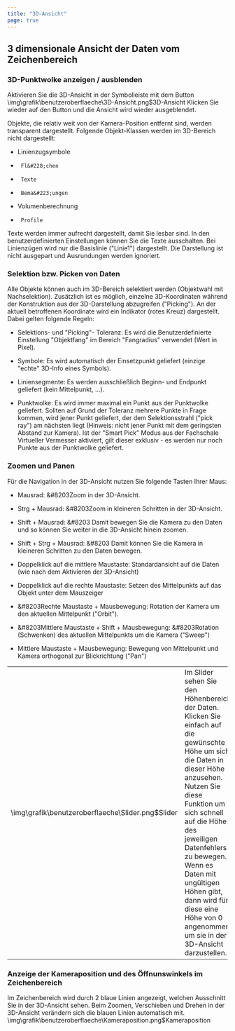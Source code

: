 ```yaml
---
title: "3D-Ansicht"
page: true
---
```

## 3 dimensionale Ansicht der Daten vom Zeichenbereich
<GeoMapper>

### 3D-Punktwolke anzeigen / ausblenden
Aktivieren Sie die 3D-Ansicht in der Symbolleiste mit dem Button 
<Image>\img\grafik\benutzeroberflaeche\3D-Ansicht.png$3D-Ansicht</Image> Klicken Sie wieder auf den Button und die Ansicht wird wieder ausgeblendet.

<Success>
Objekte, die relativ weit von der Kamera-Position entfernt sind, werden transparent dargestellt.
</Success>

<Success>
Folgende Objekt-Klassen werden im 3D-Bereich nicht dargestellt:

-  Linienzugsymbole


-      Fl&#228;chen


-      Texte


-      Bema&#223;ungen


-   Volumenberechnung


-      Profile




</Success>

<Success>
 Texte werden immer aufrecht dargestellt, damit Sie lesbar sind. In den benutzerdefinierten Einstellungen k&#246;nnen Sie die Texte ausschalten.
</Success>

<Success>
 Bei Linienz&#252;gen wird nur die Basislinie (&quot;Linie1&quot;) dargestellt. Die Darstellung ist nicht ausgepart und Ausrundungen werden ignoriert.
</Success>


### Selektion bzw. Picken von Daten
Alle Objekte k&#246;nnen auch im 3D-Bereich selektiert werden (Objektwahl mit Nachselektion). Zus&#228;tzlich ist es m&#246;glich, einzelne 3D-Koordinaten w&#228;hrend der Konstruktion aus der 3D-Darstellung abzugreifen (&quot;Picking&quot;). An der aktuell betroffenen Koordinate wird ein Indikator (rotes Kreuz) dargestellt. Dabei gelten folgende Regeln:

-  Selektions- und &quot;Picking&quot;- Toleranz: Es wird die Benutzerdefinierte Einstellung &quot;Objektfang&quot; im Bereich &quot;Fangradius&quot; verwendet (Wert in Pixel).

-  Symbole: Es wird automatisch der Einsetzpunkt geliefert (einzige &quot;echte&quot; 3D-Info eines Symbols).

-  Liniensegmente: Es werden ausschlie&#223;lich Beginn- und Endpunkt geliefert (kein Mittelpunkt, ...).

-  Punktwolke: Es wird immer maximal ein Punkt aus der Punktwolke geliefert. Sollten auf Grund der Toleranz mehrere Punkte in Frage kommen, wird jener Punkt geliefert, der dem Selektionsstrahl (&quot;pick ray&quot;) am n&#228;chsten liegt (Hinweis: nicht jener Punkt mit dem geringsten Abstand zur Kamera). Ist der &quot;Smart Pick&quot; Modus aus der Fachschale Virtueller Vermesser aktiviert, gilt dieser exklusiv - es werden nur noch Punkte aus der Punktwolke geliefert.




### Zoomen und Panen
F&#252;r die Navigation in der 3D-Ansicht nutzen Sie folgende Tasten Ihrer Maus:


- <Bold> Mausrad: </Bold>  &#8203Zoom in der 3D-Ansicht. 

- <Bold> <Border>Strg</Border>  + Mausrad: </Bold>  &#8203Zoom in kleineren Schritten in der 3D-Ansicht.

- <Bold> <Border>Shift</Border>  + Mausrad: </Bold> &#8203 Damit bewegen Sie die Kamera zu den Daten und so k&#246;nnen Sie weiter in die 3D-Ansicht hinein zoomen. 

- <Bold> <Border>Shift</Border>  + <Border>Strg</Border>  + Mausrad: </Bold> &#8203 Damit k&#246;nnen Sie die Kamera in kleineren Schritten zu den Daten bewegen.

- <Bold> Doppelklick auf die mittlere Maustaste: </Bold>  Standardansicht auf die Daten (wie nach dem Aktivieren der 3D-Ansicht)

- <Bold> Doppelklick auf die rechte Maustaste: </Bold>  Setzen des Mittelpunkts auf das Objekt unter dem Mauszeiger

- <Bold> &#8203Rechte Maustaste + Mausbewegung: </Bold>  Rotation der Kamera um den aktuellen Mittelpunkt (&quot;Orbit&quot;).

- <Bold> &#8203Mittlere Maustaste + Shift + Mausbewegung: </Bold>  &#8203Rotation (Schwenken) des aktuellen Mittelpunkts um die Kamera (&quot;Sweep&quot;) 

- <Bold> Mittlere Maustaste + Mausbewegung: </Bold>  Bewegung von Mittelpunkt und Kamera orthogonal zur Blickrichtung (&quot;Pan&quot;)



<table>
<tr><td><Image>\img\grafik\benutzeroberflaeche\Slider.png$Slider</Image></td>
<td>Im Slider sehen Sie den H&#246;henbereich der Daten. Klicken Sie einfach auf die gew&#252;nschte H&#246;he um sich die Daten in dieser H&#246;he anzusehen.
<Success>
Nutzen Sie diese Funktion um sich schnell auf die H&#246;he des jeweiligen Datenfehlers zu bewegen.
</Success>
<Success>
Wenn es Daten mit ung&#252;ltigen H&#246;hen gibt, dann wird f&#252;r diese eine H&#246;he von 0 angenommen um sie in der 3D-Ansicht darzustellen.
</Success>
</td>
</tr>
</table>


### Anzeige der Kameraposition und des &#214;ffnunswinkels im Zeichenbereich
Im Zeichenbereich wird durch 2 blaue Linien angezeigt, welchen Ausschnitt Sie in der 3D-Ansicht sehen. Beim Zoomen, Verschieben und Drehen in der 3D-Ansicht ver&#228;ndern sich die blauen Linien automatisch mit.<Image>\img\grafik\benutzeroberflaeche\Kameraposition.png$Kameraposition</Image>
</GeoMapper>
